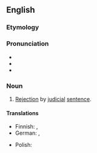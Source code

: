 ==English==

===Etymology===
{{suffix|en|abjudicate|-ion}}

===Pronunciation===
* {{IPA|en|/əbˌd͡ʒuː.dɪˈkeɪ.ʃən/}}
* {{audio|en|LL-Q1860 (eng)-Vealhurl-abjudication.wav|Audio (UK)}}
* {{rhymes|en|eɪʃən|s=5}}

===Noun===
{{en-noun|~}}

# {{lb|en|law|rare}} [[rejection|Rejection]] by [[judicial]] [[sentence]].

====Translations====
{{trans-top}}
* Finnish: {{t+|fi|hylkääminen}}, {{t+|fi|peruuttaminen}}
* German: {{t+|de|Abjudikation|f}}, {{t+|de|Aberkennung|f}}
{{trans-mid}}
* Polish: {{t+|pl|abiudykacja|f}}
{{trans-bottom}}

{{Webster 1913}}